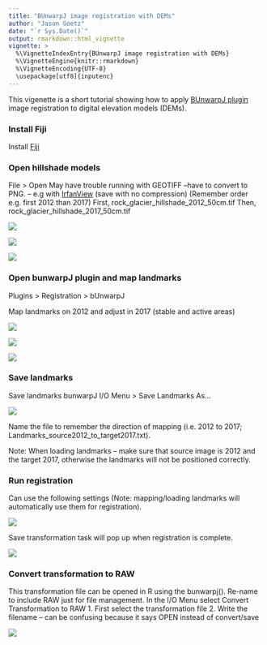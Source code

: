 ```yaml
---
title: "BUnwarpJ image registration with DEMs"
author: "Jason Goetz"
date: "`r Sys.Date()`"
output: rmarkdown::html_vignette
vignette: >
  %\VignetteIndexEntry{BUnwarpJ image registration with DEMs}
  %\VignetteEngine{knitr::rmarkdown}
  %\VignetteEncoding{UTF-8}
  \usepackage[utf8]{inputenc}
---
```


This vigenette is a short tutorial showing how to apply [BUnwarpJ plugin](https://imagej.net/BUnwarpJ) image registration to digital elevation models (DEMs).

### Install Fiji
Install [Fiji](https://fiji.sc/)

### Open hillshade models
File > Open
May have trouble running with GEOTIFF –have to convert to PNG. – e.g with [IrfanView](https://www.irfanview.net/) (save with no compression) 
(Remember order e.g. first 2012 than 2017)
First, rock_glacier_hillshade_2012_50cm.tif
Then, rock_glacier_hillshade_2017_50cm.tif

![](/Users/gnj/Dropbox/R-Projects/map.displ.r/docs/Tutorial_images/Fiji-toolbar.JPG)

![](/Users/gnj/Dropbox/R-Projects/map.displ.r/docs/Tutorial_images/open_hillshade_2012.JPG)

![](/Users/gnj/Dropbox/R-Projects/map.displ.r/docs/Tutorial_images/open_hillshade_2017.JPG)
  
### Open bunwarpJ plugin and map landmarks
Plugins > Registration > bUnwarpJ

Map landmarks on 2012 and adjust in 2017 (stable and active areas)

![](/Users/gnj/Dropbox/R-Projects/map.displ.r/docs/Tutorial_images/bunwarpj_toolbar.JPG)

![](/Users/gnj/Dropbox/R-Projects/map.displ.r/docs/Tutorial_images/landmark_all_hillshade_2012.JPG)

![](/Users/gnj/Dropbox/R-Projects/map.displ.r/docs/Tutorial_images/landmark_all_hillshade_2017.JPG)


### Save landmarks
Save landmarks bunwarpJ I/O Menu > Save Landmarks As…

![](/Users/gnj/Dropbox/R-Projects/map.displ.r/docs/Tutorial_images/bunwarpj_io_menu.JPG)

Name the file to remember the direction of mapping (i.e. 2012 to 2017; Landmarks_source2012_to_target2017.txt).

Note: When loading landmarks – make sure that source image is 2012 and the target 2017, otherwise the landmarks will not be positioned correctly.

### Run registration
Can use the following settings (Note: mapping/loading landmarks will automatically use them for registration).

![](/Users/gnj/Dropbox/R-Projects/map.displ.r/docs/Tutorial_images/bunwarpj_settings.JPG)
 
Save transformation task will pop up when registration is complete. 

![](/Users/gnj/Dropbox/R-Projects/map.displ.r/docs/Tutorial_images/convert_direct_to_raw_select_elastic.JPG)

### Convert transformation to RAW
This transformation file can be opened in R using the bunwarpj(). Re-name to include RAW just for file management. 
In the I/O Menu select Convert Transformation to RAW
1.	First select the transformation file
2.	Write the filename – can be confusing because it says OPEN instead of convert/save

![](/Users/gnj/Dropbox/R-Projects/map.displ.r/docs/Tutorial_images/convert_direct_to_raw_output_filename.JPG)

